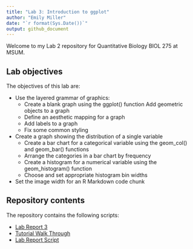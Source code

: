 ---
title: "Lab 3: Introduction to ggplot"
author: "Emily Miller"
date: "`r format(Sys.Date())`"
output: github_document
---



Welcome to my Lab 2 repository for Quantitative Biology BIOL 275 at MSUM.

## Lab objectives

The objectives of this lab are:

- Use the layered grammar of graphics:
    - Create a blank graph using the ggplot() function
Add geometric objects to a graph
    - Define an aesthetic mapping for a graph
    - Add labels to a graph
    - Fix some common styling
- Create a graph showing the distribution of a single variable
    - Create a bar chart for a categorical variable using the geom_col() and geom_bar() functions
    - Arrange the categories in a bar chart by frequency
    - Create a histogram for a numerical variable using the geom_histogram() function
    - Choose and set appropriate histogram bin widths
- Set the image width for an R Markdown code chunk


## Repository contents

The repository contains the following scripts:

- [Lab Report 3](lab-report.md)
- [Tutorial Walk Through](tutorial-walk-through.R)
- [Lab Report Script](Assignment.R)

